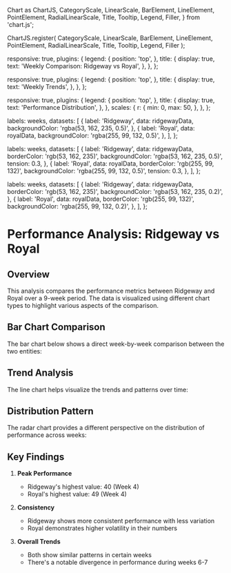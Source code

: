   Chart as ChartJS,
  CategoryScale,
  LinearScale,
  BarElement,
  LineElement,
  PointElement,
  RadialLinearScale,
  Title,
  Tooltip,
  Legend,
  Filler,
} from 'chart.js';

ChartJS.register(
CategoryScale,
LinearScale,
BarElement,
LineElement,
PointElement,
RadialLinearScale,
Title,
Tooltip,
Legend,
Filler
);


  responsive: true,
  plugins: {
    legend: {
      position: 'top',
    },
    title: {
      display: true,
      text: 'Weekly Comparison: Ridgeway vs Royal',
    },
  },
};

  responsive: true,
  plugins: {
    legend: {
      position: 'top',
    },
    title: {
      display: true,
      text: 'Weekly Trends',
    },
  },
};

  responsive: true,
  plugins: {
    legend: {
      position: 'top',
    },
    title: {
      display: true,
      text: 'Performance Distribution',
    },
  },
  scales: {
    r: {
      min: 0,
      max: 50,
    },
  },
};

  labels: weeks,
  datasets: [
    {
      label: 'Ridgeway',
      data: ridgewayData,
      backgroundColor: 'rgba(53, 162, 235, 0.5)',
    },
    {
      label: 'Royal',
      data: royalData,
      backgroundColor: 'rgba(255, 99, 132, 0.5)',
    },
  ],
};

  labels: weeks,
  datasets: [
    {
      label: 'Ridgeway',
      data: ridgewayData,
      borderColor: 'rgb(53, 162, 235)',
      backgroundColor: 'rgba(53, 162, 235, 0.5)',
      tension: 0.3,
    },
    {
      label: 'Royal',
      data: royalData,
      borderColor: 'rgb(255, 99, 132)',
      backgroundColor: 'rgba(255, 99, 132, 0.5)',
      tension: 0.3,
    },
  ],
};

  labels: weeks,
  datasets: [
    {
      label: 'Ridgeway',
      data: ridgewayData,
      borderColor: 'rgb(53, 162, 235)',
      backgroundColor: 'rgba(53, 162, 235, 0.2)',
    },
    {
      label: 'Royal',
      data: royalData,
      borderColor: 'rgb(255, 99, 132)',
      backgroundColor: 'rgba(255, 99, 132, 0.2)',
    },
  ],
};

# Performance Analysis: Ridgeway vs Royal

## Overview

This analysis compares the performance metrics between Ridgeway and Royal over a 9-week period. The data is visualized using different chart types to highlight various aspects of the comparison.

## Bar Chart Comparison

The bar chart below shows a direct week-by-week comparison between the two entities:

<div style={{ padding: '20px', maxWidth: '800px', margin: '0 auto' }}>
  <Bar options={barOptions} data={barData} />
</div>

## Trend Analysis

The line chart helps visualize the trends and patterns over time:

<div style={{ padding: '20px', maxWidth: '800px', margin: '0 auto' }}>
  <Line options={lineOptions} data={lineData} />
</div>

## Distribution Pattern

The radar chart provides a different perspective on the distribution of performance across weeks:

<div style={{ padding: '20px', maxWidth: '800px', margin: '0 auto' }}>
  <Radar options={radarOptions} data={radarData} />
</div>

## Key Findings

1. **Peak Performance**

   - Ridgeway's highest value: 40 (Week 4)
   - Royal's highest value: 49 (Week 4)

2. **Consistency**

   - Ridgeway shows more consistent performance with less variation
   - Royal demonstrates higher volatility in their numbers

3. **Overall Trends**
   - Both show similar patterns in certain weeks
   - There's a notable divergence in performance during weeks 6-7
